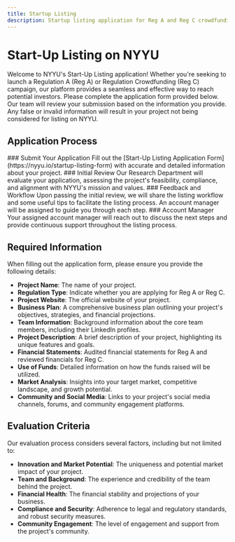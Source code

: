 ```yaml
---
title: Startup Listing
description: Startup listing application for Reg A and Reg C crowdfunding
---
```



# Start-Up Listing on NYYU

Welcome to NYYU's Start-Up Listing application! Whether you're seeking to launch a Regulation A (Reg A) or Regulation Crowdfunding (Reg C) campaign, our platform provides a seamless and effective way to reach potential investors. Please complete the application form provided below. Our team will review your submission based on the information you provide. Any false or invalid information will result in your project not being considered for listing on NYYU.

## Application Process

<Steps>
<Step>
### Submit Your Application
Fill out the [Start-Up Listing Application Form](https://nyyu.io/startup-listing-form) with accurate and detailed information about your project.
</Step>

<Step>
### Initial Review
Our Research Department will evaluate your application, assessing the project's feasibility, compliance, and alignment with NYYU's mission and values.
</Step>

<Step>
### Feedback and Workflow
Upon passing the initial review, we will share the listing workflow and some useful tips to facilitate the listing process. An account manager will be assigned to guide you through each step.
</Step>

<Step>
### Account Manager
Your assigned account manager will reach out to discuss the next steps and provide continuous support throughout the listing process.
</Step>

</Steps>

## Required Information

When filling out the application form, please ensure you provide the following details:

- **Project Name**: The name of your project.
- **Regulation Type**: Indicate whether you are applying for Reg A or Reg C.
- **Project Website**: The official website of your project.
- **Business Plan**: A comprehensive business plan outlining your project's objectives, strategies, and financial projections.
- **Team Information**: Background information about the core team members, including their LinkedIn profiles.
- **Project Description**: A brief description of your project, highlighting its unique features and goals.
- **Financial Statements**: Audited financial statements for Reg A and reviewed financials for Reg C.
- **Use of Funds**: Detailed information on how the funds raised will be utilized.
- **Market Analysis**: Insights into your target market, competitive landscape, and growth potential.
- **Community and Social Media**: Links to your project's social media channels, forums, and community engagement platforms.

## Evaluation Criteria

Our evaluation process considers several factors, including but not limited to:

- **Innovation and Market Potential**: The uniqueness and potential market impact of your project.
- **Team and Background**: The experience and credibility of the team behind the project.
- **Financial Health**: The financial stability and projections of your business.
- **Compliance and Security**: Adherence to legal and regulatory standards, and robust security measures.
- **Community Engagement**: The level of engagement and support from the project's community.